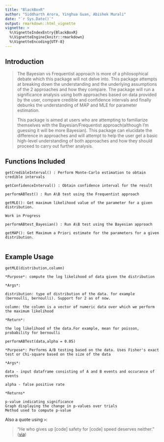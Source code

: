 ```yaml
---
title: "BlackBoxR"
author: "Siddharth Arora, Yinghua Guan, Abishek Murali"
date: "`r Sys.Date()`"
output: rmarkdown::html_vignette
vignette: >
  %\VignetteIndexEntry{BlackBoxR}
  %\VignetteEngine{knitr::rmarkdown}
  %\VignetteEncoding{UTF-8}
---
```


## Introduction

>The Bayesian vs Frequentist approach is more of a philosophical debate which this package will not delve into. This package attempts at breaking down the understanding and the underlying assumptions of the 2 approaches and how they compare. The package will run a significance analysis using both approaches based on data provided by the user, compare credible and confidence intervals and finally debunks the understanding of MAP and MLE for parameter estimation.
>
>This package is aimed at users who are attempting to familiarize themselves with the Bayesian/Frequentist approach(although I'm guessing it will be more Bayesian). This package can elucidate the difference in approaches and will attempt to help the user get a basic high-level understanding of both approaches and how they should proceed to carry out further analysis.


## Functions Included

```
getCredibleInterval() : Perform Monte-Carlo estimation to obtain credible intervals

getConfidenceInterval() : Obtain confidence interval for the result

performABTest() : Run A\B test using the Frequentist approach

getMLE(): Get maximum likelihood value of the parameter for a given distribution.

Work in Progress

performABtest_Bayesian() : Run A\B test using the Bayesian approach

getMAP(): Get Maximum a Priori estimate for the parameters for a given distribution.


```

## Example Usage


```
getMLE(distribution,column)

*Purpose*: compute the log likelihood of data given the distribution

*Args*:

distribution: type of distribution of the data. for example (bernoulli, bernoulli). Support for 2 as of now.

column: the column is a vector of numeric data over which we perform the maximum likelihood

*Return*:

the log likelihood of the data.For example, mean for poisson, probability for bernoulli

```
```
performABTest(data,alpha = 0.05)

*Purpose*: Performs A/B testing based on the data. Uses Fisher's exact test or Chi-square based on the size of the data

*Args*:

data - input dataframe consisting of A and B events and occurance of events

alpha - false positive rate

*Returns*

p-value indicating significance
Graph displaying the change in p-values over trials
Method used to compute p-value
```


Also a quote using `>`:

> "He who gives up [code] safety for [code] speed deserves neither."
([via](https://twitter.com/hadleywickham/status/504368538874703872))
